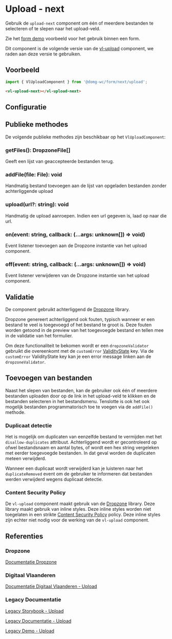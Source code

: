
# Upload - next

Gebruik de `upload-next` component om één of meerdere bestanden te selecteren of te slepen naar het upload-veld.

Zie het [form demo](/docs/applicatief-voorbeelden-form-demo--documentatie) voorbeeld voor het gebruik binnen een form.

Dit component is de volgende versie van de [vl-upload](/docs/components-upload--documentatie) component, we raden aan deze versie te gebruiken.

## Voorbeeld

```js
import { VlUploadComponent } from '@domg-wc/form/next/upload';
```

```html
<vl-upload-next></vl-upload-next>
```

<Canvas of={VlUploadStories.UploadDefault}/>

## Configuratie

<ArgTypes of={VlUploadStories.UploadDefault}/>

## Publieke methodes

De volgende publieke methodes zijn beschikbaar op het `VlUploadComponent`:

<FormControlPublicMethods />

### getFiles(): DropzoneFile[]

Geeft een lijst van geaccepteerde bestanden terug.

### addFile(file: File): void

Handmatig bestand toevoegen aan de lijst van opgeladen bestanden zonder achterliggende upload

### upload(url?: string): void

Handmatig de upload aanroepen. Indien een url gegeven is, laad op naar die url.

### on(event: string, callback: (...args: unknown[]) => void)

Event listener toevoegen aan de Dropzone instantie van het upload component.

### off(event: string, callback: (...args: unknown[]) => void)

Event listener verwijderen van de Dropzone instantie van het upload component.

## Validatie

De component gebruikt achterliggend de [Dropzone](https://www.dropzonejs.com/) library.

Dropzone genereert achterliggend ook fouten, typisch wanneer er een bestand te veel is toegevoegd of het bestand te groot is.
Deze fouten worden getoond in de preview van het toegevoegde bestand en tellen mee in de validatie van het formulier.

Om deze functionaliteit te bekomen wordt er een `dropzoneValidator` gebruikt die overeenkomt met de `customError` [ValidityState](https://developer.mozilla.org/en-US/docs/Web/API/ValidityState) key.
Via de `customError` ValidityState key kan je een error message linken aan de `dropzoneValidator`.

## Toevoegen van bestanden

Naast het slepen van bestanden, kan de gebruiker ook één of meerdere bestanden uploaden door op de link in het upload-veld te klikken en de bestanden
selecteren in het bestandsmenu. Tenslotte is ook het ook mogelijk bestanden programmatorisch toe te voegen via de `addFile()` methode.

### Duplicaat detectie

Het is mogelijk om duplicaten van eenzelfde bestand te vermijden met het `disallow-duplicates` attribuut. Achterliggend
wordt er gecontroleerd op ofwel bestandsnaam en aantal bytes, of wordt een hex string vergeleken met eerder toegevoegde
bestanden. In dat geval worden de duplicaten meteen verwijderd.

Wanneer een duplicaat wordt verwijderd kan je luisteren naar het `duplicateRemoved` event om de gebruiker te informeren
dat bestanden werden verwijderd wegens duplicaat detectie.

### Content Security Policy

De `vl-upload` component maakt gebruik van de [Dropzone](https://www.dropzonejs.com/) library. Deze library maakt gebruik van inline styles. Deze inline styles worden niet toegelaten in een strikte [Content Security Policy](https://developer.mozilla.org/en-US/docs/Web/HTTP/CSP) policy.
Deze inline styles zijn echter niet nodig voor de werking van de `vl-upload` component.

## Referenties

### Dropzone

[Documentatie Dropzone](https://www.dropzonejs.com/#configuration-options)

### Digitaal Vlaanderen

[Documentatie Digitaal Vlaanderen - Upload](https://overheid.vlaanderen.be/webuniversum/v3/documentation/forms/vl-ui-upload)

### Legacy Documentatie

[Legacy Storybook - Upload](https://webcomponenten.omgeving.vlaanderen.be/storybook/?path=/docs/native-elements-vl-upload--default)

[Legacy Documentatie - Upload](https://webcomponenten.omgeving.vlaanderen.be/doc/VlUpload.html)

[Legacy Demo - Upload](https://webcomponenten.omgeving.vlaanderen.be/demo/vl-upload.html)
